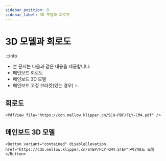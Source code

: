 ```yaml
---
sidebar_position: 8
sidebar_label: 3D 모델과 회로도
---
```




# 3D 모델과 회로도

:::info
* 본 문서는 다음과 같은 내용을 제공합니다:
* 메인보드 회로도
* 메인보드 3D 모델
* 메인보드 고정 브라켓(있는 경우)
:::

## 회로도

    <PdfView file="https://cdn.mellow.klipper.cn/SCH-PDF/FLY-CM4.pdf" />


## 메인보드 3D 모델

    <Button variant="contained" disableElevation href="https://cdn.mellow.klipper.cn/STEP/FLY-CM4.STEP">메인보드 모델</Button>